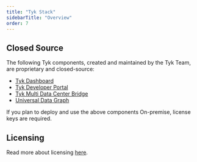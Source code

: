 ```yaml
---
title: "Tyk Stack"
sidebarTitle: "Overview"
order: 7
---
```



<OssProductListInclude/>

## Closed Source

The following Tyk components, created and maintained by the Tyk Team, are proprietary and closed-source:

* [Tyk Dashboard](/tyk-dashboard)
* [Tyk Developer Portal](/tyk-developer-portal)
* [Tyk Multi Data Center Bridge](/tyk-multi-data-centre)
* [Universal Data Graph](/universal-data-graph)

If you plan to deploy and use the above components On-premise, license keys are required.

## Licensing
Read more about licensing [here](/apim#licensing).